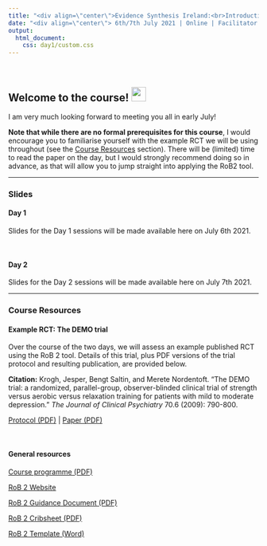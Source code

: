 ```yaml
---
title: "<div align=\"center\">Evidence Synthesis Ireland:<br>Introduction to Risk of Bias 2.0</div>"
date: "<div align=\"center\"> 6th/7th July 2021 | Online | Facilitator: <a href='https://www.lukemcguinness.com'>Luke McGuinness</a></div> "
output: 
  html_document:
    css: day1/custom.css
---
```

<br>

## Welcome to the course! <img src="https://raw.githubusercontent.com/TheDudeThatCode/TheDudeThatCode/master/Assets/Hi.gif" width="29px">

I am very much looking forward to meeting you all in early July!

__Note that while there are no formal prerequisites for this course__, I would encourage you to familiarise yourself with the example RCT we will be using throughout (see the [Course Resources](#demo) section). There will be (limited) time to read the paper on the day, but I would strongly recommend doing so in advance, as that will allow you to jump straight into applying the RoB2 tool.

<hr>

### Slides

#### Day 1

Slides for the Day 1 sessions will be made available here on July 6th 2021.

<!-- [Session 1 slides](https://mcguinlu.github.io/ESI-ROB2-intro/day1/session1.html) -->

<!-- [Session 2 slides](https://mcguinlu.github.io/ESI-ROB2-intro/day1/session1.html) -->

<br>

#### Day 2

Slides for the Day 2 sessions will be made available here on July 7th 2021.

<!-- [Session 3 slides](https://mcguinlu.github.io/ESI-ROB2-intro/day1/session3.html) -->

<!-- [Session 4 slides](https://mcguinlu.github.io/ESI-ROB2-intro/day1/session4.html) -->


<hr>
### Course Resources

#### Example RCT: The DEMO trial {#demo}

Over the course of the two days, we will assess an example published RCT using the RoB 2 tool. Details of this trial, plus PDF versions of the trial protocol and resulting publication, are provided below.

__Citation:__ Krogh, Jesper, Bengt Saltin, and Merete Nordentoft. "The DEMO trial: a randomized, parallel-group, observer-blinded clinical trial of strength versus aerobic versus relaxation training for patients with mild to moderate depression." _The Journal of Clinical Psychiatry_ 70.6 (2009): 790-800.

[Protocol (PDF)](https://mcguinlu.github.io/ESI-ROB2-intro/resources/DEMO_Protocol_Krogh_2007.pdf) | [Paper (PDF)](https://mcguinlu.github.io/ESI-ROB2-intro/resources/DEMO_Trial_Krogh_2007.pdf) 

<br>

#### General resources

[Course programme (PDF)](https://mcguinlu.github.io/ESI-ROB2-intro/resources/RoB2_Intro_ESI_Programme.pdf)

[RoB 2 Website](https://www.riskofbias.info/welcome/rob-2-0-tool)

[RoB 2 Guidance Document (PDF)](https://mcguinlu.github.io/ESI-ROB2-intro/resources/RoB2_Full_Guidance.pdf)

[RoB 2 Cribsheet (PDF)](https://mcguinlu.github.io/ESI-ROB2-intro/resources/RoB2_Cribsheet.pdf)

[RoB 2 Template (Word)](https://mcguinlu.github.io/ESI-ROB2-intro/resources/RoB2_Template.docx)


